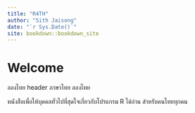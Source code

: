 ```yaml
---
title: "R4TH"
author: "Sith Jaisong"
date: "`r Sys.Date()`"
site: bookdown::bookdown_site
---
```



# Welcome {-}
ลองไทย
header
ภาษาไทย
ลองไทย

หนังสือเพื่อให้บุคคลทั่วไปที่สุดใจเกี่ยวกับโปรแกรม R ได้อ่าน สำหรับคนไทยทุกคน

